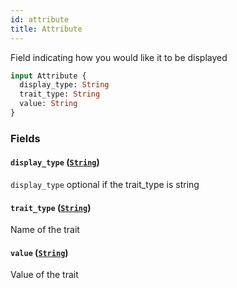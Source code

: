 ```yaml
---
id: attribute
title: Attribute
---
```



Field indicating how you would like it to be displayed

```graphql
input Attribute {
  display_type: String
  trait_type: String
  value: String
}
```


### Fields

#### `display_type` ([`String`](/reference/scalars/string))

`display_type` optional if the trait_type is string


#### `trait_type` ([`String`](/reference/scalars/string))

Name of the trait


#### `value` ([`String`](/reference/scalars/string))

Value of the trait




